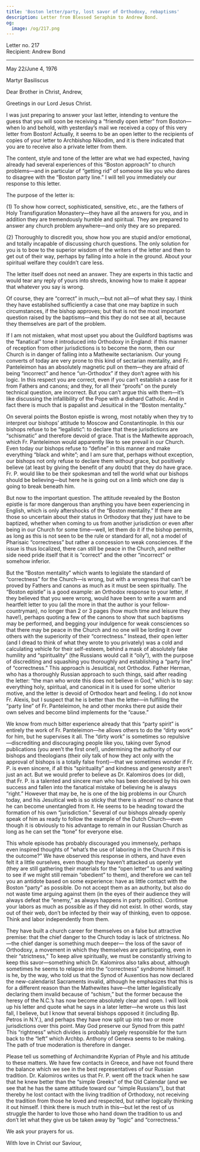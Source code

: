 ```yaml
---
title: 'Boston letter/party, lost savor of Orthodoxy, rebaptisms'
description: Letter from Blessed Seraphim to Andrew Bond.
og:
  image: /og/217.png
---
```


<div style={{textAlign:'right', fontFamily:'monospace'}}>Letter no. 217</div>
<div style={{textAlign:'left', fontFamily:'monospace'}}>Recipient: Andrew Bond</div>

---

May 22/June 4, 1976

Martyr Basiliscus

Dear Brother in Christ, Andrew,

Greetings in our Lord Jesus Christ.

I was just preparing to answer your last letter, intending to venture the guess that you will soon be receiving a “friendly open letter” from Boston—when lo and behold, with yesterday’s mail we received a copy of this very letter from Boston! Actually, it seems to be an open letter to the recipients of copies of your letter to Archbishop Nikodim, and it is there indicated that you are to receive also a private letter from them.

The content, style and tone of the letter are what we had expected, having already had several experiences of this “Boston approach” to church problems—and in particular of “getting rid” of someone like you who dares to disagree with the “Boston party line.” I will tell you immediately our response to this letter.

The purpose of the letter is:

(1) To show how correct, sophisticated, sensitive, etc., are the fathers of Holy Transfiguration Monastery—they have all the answers for you, and in addition they are tremendously humble and spiritual. They are prepared to answer any church problem anywhere—and only they are so prepared.

(2) Thoroughly to discredit you, show how you are stupid and/or emotional, and totally incapable of discussing church questions. The only solution for you is to bow to the superior wisdom of the writers of the letter and then to get out of their way, perhaps by falling into a hole in the ground. About your spiritual welfare they couldn’t care less.

The letter itself does not need an answer. They are experts in this tactic and would tear any reply of yours into shreds, knowing how to make it appear that whatever you say is wrong.

Of course, they are “correct” in much,—but not all—of what they say. I think they have established sufficiently a case that one may baptize in such circumstances, if the bishop approves; but that is not the most important question raised by the baptisms—and this they do not see at all, because they themselves are part of the problem.

If I am not mistaken, what most upset you about the Guildford baptisms was the “fanatical” tone it introduced into Orthodoxy in England: if this manner of reception from other jurisdictions is to become the norm, then our Church is in danger of falling into a Mathewite sectarianism. Our young converts of today are very prone to this kind of sectarian mentality, and Fr. Panteleimon has an absolutely magnetic pull on them—they are afraid of being “incorrect” and hence “un-Orthodox” if they don’t agree with his logic. In this respect you are correct, even if you can’t establish a case for it from Fathers and canons; and they, for all their “proofs” on the purely technical question, are incorrect. But you can’t argue this with them—it’s like discussing the infallibility of the Pope with a diehard Catholic. And in fact there is much that is papalist and Jesuitical in the “Boston mentality.”

On several points the Boston epistle is wrong, most notably when they try to interpret our bishops’ attitude to Moscow and Constantinople. In this our bishops refuse to be “legalistic”: to declare that these jurisdictions are “schismatic” and therefore devoid of grace. That is the Mathewite approach, which Fr. Panteleimon would apparently like to see prevail in our Church. Even today our bishops refuse to “define” in this manner and make everything “black and white”; and I am sure that, perhaps without exception, our bishops not only refuse to declare them without grace, but positively believe (at least by giving the benefit of any doubt) that they do have grace. Fr. P. would like to be their spokesman and tell the world what our bishops should be believing—but here he is going out on a limb which one day is going to break beneath him.

But now to the important question. The attitude revealed by the Boston epistle is far more dangerous than anything you have been experiencing in English, which is only aftershocks of the “Boston mentality.” If there are those so uncertain about their status in Orthodoxy that they just have to be baptized, whether when coming to us from another jurisdiction or even after being in our Church for some time—well, let them do it if the bishop permits, as long as this is not seen to be the rule or standard for all, not a model of Pharisaic “correctness” but rather a concession to weak consciences. If the issue is thus localized, there can still be peace in the Church, and neither side need pride itself that it is “correct” and the other “incorrect” or somehow inferior.

But the “Boston mentality” which wants to legislate the standard of “correctness” for the Church—is wrong, but with a wrongness that can’t be proved by Fathers and canons as much as it must be seen spiritually. The “Boston epistle” is a good example: an Orthodox response to your letter, if they believed that you were wrong, would have been to write a warm and heartfelt letter to you (all the more in that the author is your fellow-countryman), no longer than 2 or 3 pages (how much time and leisure they have!), perhaps quoting a few of the canons to show that such baptisms may be performed, and begging your indulgence for weak consciences so that there may be peace in the Church and no one will be lording it over others with the superiority of their “correctness.” Instead, their open letter (and I dread to think of what they wrote to you privately) was a cold and calculating vehicle for their self-esteem, behind a mask of absolutely fake humility and “spirituality” (the Russians would call it “oily”), with the purpose of discrediting and squashing you thoroughly and establishing a “party line” of “correctness.” This approach is Jesuitical, not Orthodox. Father Herman, who has a thoroughly Russian approach to such things, said after reading the letter: “the man who wrote this does not believe in God,” which is to say: everything holy, spiritual, and canonical in it is used for some ulterior motive, and the letter is devoid of Orthodox heart and feeling. I do not know Fr. Alexis, but I suspect that he is better than the letter—in fulfilling the “party line” of Fr. Panteleimon, he and other monks there put aside their own selves and become blind implements for the “cause.”

We know from much bitter experience already that this “party spirit” is entirely the work of Fr. Panteleimon—he allows others to do the “dirty work” for him, but he supervises it all. The “dirty work” is sometimes so repulsive—discrediting and discouraging people like you, taking over Synod publications (you aren’t the first one!), undermining the authority of our bishops and theologians (their oily talk of how they act only with the approval of bishops is a totally false front)—that we sometimes wonder if Fr. P. is even sincere, if all this “spirituality” and kindness and generosity aren’t just an act. But we would prefer to believe as Dr. Kalomiros does (or did), that Fr. P. is a talented and sincere man who has been deceived by his own success and fallen into the fanatical mistake of believing he is always “right.” However that may be, he is one of the big problems in our Church today, and his Jesuitical web is so sticky that there is almost’ no chance that he can become unentangled from it. He seems to be heading toward the formation of his own “jurisdiction.” Several of our bishops already openly speak of him as ready to follow the example of the Dutch Church—even though it is obviously to his advantage to remain in our Russian Church as long as he can set the “tone” for everyone else.

This whole episode has probably discouraged you immensely, perhaps even inspired thoughts of “what’s the use of laboring in the Church if this is the outcome?” We have observed this response in others, and have even felt it a little ourselves, even though they haven’t attacked us openly yet (they are still gathering their materials for the “open letter” to us and waiting to see if we might still remain “obedient” to them), and therefore we can tell you an antidote based on some experience: have as little contact with the Boston “party” as possible. Do not accept them as an authority, but also do not waste time arguing against them (in the eyes of their audience they will always defeat the “enemy,” as always happens in party politics). Continue your labors as much as possible as if they did not exist. In other words, stay out of their web, don’t be infected by their way of thinking, even to oppose. Think and labor independently from them.

They have built a church career for themselves on a false but attractive premise: that the chief danger to the Church today is lack of strictness. No—the chief danger is something much deeper— the loss of the savor of Orthodoxy, a movement in which they themselves are participating, even in their “strictness,” To keep alive spiritually, we must be constantly striving to keep this savor—something which Dr. Kalomiros also talks about, although sometimes he seems to relapse into the “correctness” syndrome himself. It is he, by the way, who told us that the Synod of Auxentios has now declared the new-calendarist Sacraments invalid, although he emphasizes that this is for a different reason than the Mathewites have—the latter legalistically declaring them invalid because of “schism,” but the former because the heresy of the N.C.’s has now become absolutely clear and open. I will look up his letter and quote what he says in a later letter—he wrote us this last fall, I believe, but I know that several bishops opposed it (including Bp. Petros in N.Y.), and perhaps they have now split up into two or more jurisdictions over this point. May God preserve our Synod from this path! This “rightness” which divides is probably largely responsible for the turn back to the “left” which Archbp. Anthony of Geneva seems to be making. The path of true moderation is therefore in danger.

Please tell us something of Archimandrite Kyprian of Phyle and his attitude to these matters. We have few contacts in Greece, and have not found there the balance which we see in the best representatives of our Russian tradition. Dr. Kalomiros writes us that Fr. P. went off the track when he saw that he knew better than the “simple Greeks” of the Old Calendar (and we see that he has the same attitude toward our “simple Russians”), but that thereby he lost contact with the living tradition of Orthodoxy, not receiving the tradition from those he loved and respected, but rather logically thinking it out himself. I think there is much truth in this—but let the rest of us struggle the harder to love those who hand down the tradition to us and don’t let what they give us be taken away by “logic” and “correctness.”

We ask your prayers for us.

With love in Christ our Saviour,